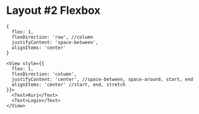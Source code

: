 # Layout #2 Flexbox

```JSX
{
  flex: 1,
  flexDirection: 'row', //column
  justifyContent: 'space-between',
  alignItems: 'center'
}
```

```JSX
<View style={{
  flex: 1,
  flexDirection: 'column',
  justifyContent: 'center', //space-between, space-around, start, end
  alignItems: 'center' //start, end, stretch
}}>
  <Text>Kuri</Text>
  <Text>Login</Text>
</View>
```
